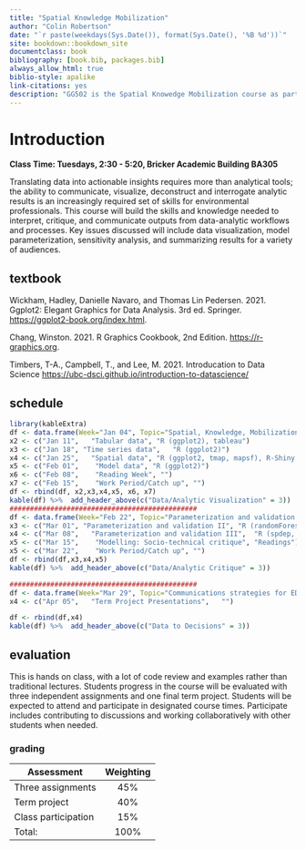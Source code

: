 ```yaml
--- 
title: "Spatial Knowledge Mobilization"
author: "Colin Robertson"
date: "`r paste(weekdays(Sys.Date()), format(Sys.Date(), '%B %d'))`"
site: bookdown::bookdown_site
documentclass: book
bibliography: [book.bib, packages.bib]
always_allow_html: true
biblio-style: apalike
link-citations: yes
description: "GG502 is the Spatial Knowedge Mobilization course as part of the Environmental Data Analytics field of specialization."
---
```


# Introduction
**Class Time: Tuesdays, 2:30 - 5:20, Bricker Academic Building BA305**

Translating data into actionable insights requires more than analytical tools; the ability to communicate, visualize, deconstruct and interrogate analytic results is an increasingly required set of skills for environmental professionals. This course will build the skills and knowledge needed to interpret, critique, and communicate outputs from data-analytic workflows and processes. Key issues discussed will include data visualization, model parameterization, sensitivity analysis, and summarizing results for a variety of audiences. 


## textbook
Wickham, Hadley, Danielle Navaro, and Thomas Lin Pedersen. 2021. Ggplot2: Elegant Graphics for Data Analysis. 3rd ed. Springer.  [https://ggplot2-book.org/index.html](https://ggplot2-book.org/index.html).

Chang, Winston. 2021. R Graphics Cookbook, 2nd Edition. [https://r-graphics.org](https://r-graphics.org).

Timbers, T-A., Campbell, T., and Lee, M. 2021. Introducation to Data Science [https://ubc-dsci.github.io/introduction-to-datascience/](https://ubc-dsci.github.io/introduction-to-datascience/)

## schedule
```r
library(kableExtra)
df <- data.frame(Week="Jan 04", Topic="Spatial, Knowledge, Mobilization Introduction", Tools="R")
x2 <- c("Jan 11",	"Tabular data", "R (ggplot2), tableau")
x3 <- c("Jan 18", "Time series data",	"R (ggplot2)")
x4 <- c("Jan 25", 	"Spatial data",	"R (ggplot2, tmap, mapsf), R-Shiny, Leaflet")
x5 <- c("Feb 01",	 "Model data", "R (ggplot2)")
x6 <- c("Feb 08",	 "Reading Week", "")
x7 <- c("Feb 15",	 "Work Period/Catch up", "")
df <- rbind(df, x2,x3,x4,x5, x6, x7)
kable(df) %>%  add_header_above(c("Data/Analytic Visualization" = 3))
##############################################
df <- data.frame(Week="Feb 22", Topic="Parameterization and validation I", Tools="R (libraries) stat, lme4")
x3 <- c("Mar 01", "Parameterization and validation II",	"R (randomForest, kmeans)")
x4 <- c("Mar 08", 	"Parameterization and validation III",	"R (spdep, gwr, sf, raster)")
x5 <- c("Mar 15",	 "Modelling: Socio-technical critique", "Readings")
x5 <- c("Mar 22",	 "Work Period/Catch up", "")
df <- rbind(df,x3,x4,x5)
kable(df) %>%  add_header_above(c("Data/Analytic Critique" = 3))

##############################################
df <- data.frame(Week="Mar 29", Topic="Communications strategies for EDA", Tools="R markdown / Shiny")
x4 <- c("Apr 05", 	"Term Project Presentations",	"")

df <- rbind(df,x4)
kable(df) %>%  add_header_above(c("Data to Decisions" = 3))
```

## evaluation
This is hands on class, with a lot of code review and examples rather than traditional lectures. Students progress in the course will be evaluated with three independent assignments and one final term project. Students will be expected to attend and participate in designated course times. Participate includes contributing to discussions and working collaboratively with other students when needed. 

### grading

 Assessment            |Weighting   
---------------------------|:------:
 Three assignments | 45%  
 Term project | 40%  
 Class participation | 15%  
Total: | 100% 
